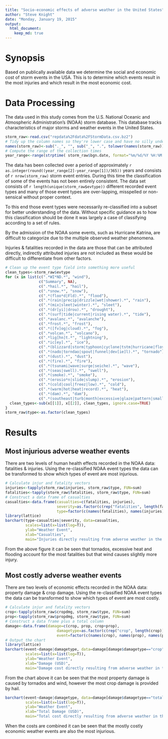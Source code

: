 ```yaml
---
title: "Socio-economic effects of adverse weather in the United States"
author: "Steve Knight"
date: "Monday, January 19, 2015"
output: 
  html_document:
    keep_md: true
---
```


# Synopsis

Based on publically available data we determine the social and economic cost of storm events in the USA.   This is to determine which events result in the most injuries and which result in the most economic cost.

# Data Processing

The data used in this study comes from the U.S. National Oceanic and Atmospheric Administration's (NOAA) storm database. This database tracks characteristics of major storms and weather events in the United States.

```r
storm_raw<-read.csv("repdata%2Fdata%2FStormData.csv.bz2")
# Tidy up the column names so they're lower case and have no silly underscores
names(storm_raw)<-sub("._", "", sub("_", ".", tolower(names(storm_raw))))
# Compute the range of the collection times
year_range<-range(strptime( storm_raw$bgn.date, format="%m/%d/%Y %H:%M:%S"))
```
The data has been collected over a period of approximately `r as.integer(round((year_range[2]-year_range[1])/365))` years and consists of `r nrow(storm_raw)` storm event entries.   During this time the classification of some of the events has not been entirely consistent.   The data set consists of `r length(unique(storm_raw$evtype))` different recorded event types and many of those event types are over-lapping, misspelled or non-sensical without proper context.    

To this end those event types were necessarily re-classified into a subset for better understanding of the data.   Without specific guidance as to how this classification should be done it was largely a case of classifying according to a set of rules.

By the admission of the NOAA some events, such as Hurricane Katrina, are difficult to categorize due to the multiple observed weather phenomena.  

Injuries & fatalities recorded in the data are those that can be attributed directly, indirectly attributed injuries are not included as these would be difficult to differentiate from other factors.


```r
# Clean up the event type field into something more useful
clean_types<-storm_raw$evtype
for (x in list(c(".*WI*ND.*", "wind"), 
               c("Summary", NA), 
               c(".*hail.*", "hail"),
               c(".*snow.*", "snow"),
               c(".*(floo*d|Fld).*", "flood"),
               c(".*(rain|precip|drizzle|wet|shower).*", "rain"),
               c(".*(mix|sleet|winter).*", "sleet"),
               c(".*(dr[yi]|drou).*", "drought"),
               c(".*(surf|tide|current|rising water).*", "tide"),
               c(".*avalanc.*", "avalanche"),
               c(".*frost.*", "frost"),
               c(".*([fv]og|cloud).*", "fog"),
               c(".*volcan.*", "volcano"),
               c(".*lig[hn]t.*", "lightning"),
               c(".*ic[ey].*", "ice"),
               c(".*(blizzard|storm|typhoon|cyclone|tstm|hurricane|floyd|burst|depress).*", "storm"),
               c(".*(nado|torndao|spout|funnel|dev[ie]l).*", "tornado"),
               c(".*(dust).*", "dust"),
               c(".*(fire).*", "fire"),
               c(".*(tsunami|wave|surge|seiche).*", "wave"),
               c(".*(seas|swell).*", "swell"),
               c(".*(smoke).*", "smoke"),
               c(".*(erosio*n|slide|slump).*", "erosion"),
               c(".*(cold|cool|freez|low).*", "cold"),
               c(".*(warm|hot|heat|record).*", "heat"),
               c(".*(dam).*", "dam"),
               c(".*(southeast|turb|month|excessive|glaze|pattern|small stream|weather|hyper|flag|apache|none|other|urban|high|drown|marine|\\?).*", "other"))) {
  clean_types<-sub(x[[1]], x[[2]], clean_types, ignore.case=TRUE)
}
storm_raw$type<-as.factor(clean_types)
```
# Results

## Most injurious adverse weather events

There are two levels of human health effects recorded in the NOAA data: fatalities & injuries.   Using the re-classified NOAA event types the data can be transformed to show which types of event are most injurious.

```r
# Calculate injur and fatality vectors
injuries<-tapply(storm_raw$injuries, storm_raw$type, FUN=sum)
fatalities<-tapply(storm_raw$fatalities, storm_raw$type, FUN=sum)
# Construct a data frame of casualties
casualties<-data.frame(casualties=c(fatalities, injuries), 
                       severity=as.factor(c(rep("fatalities", length(fatalities)), rep("injuries", length(injuries)))), 
                       type=factor(c(names(fatalities), names(injuries)), levels=names(sort(fatalities))))
library(lattice)
barchart(type~casualties|severity, data=casualties, 
         scales=list(x=list(log=T)), 
         ylab="Weather Event", 
         xlab="Casualties",
         main="Injuries directly resulting from adverse weather in the US")
```

From the above figure it can be seen that tornados, excessive heat and flooding account for the most fatalities but that wind causes slightly more injury.

## Most costly adverse weather events

There are two levels of economic effects recorded in the NOAA data: property damage & crop damage.   Using the re-classified NOAA event types the data can be transformed to show which types of event are most costly.


```r
# Calculate injur and fatality vectors
crop<-tapply(storm_raw$cropdmg, storm_raw$type, FUN=sum)
prop<-tapply(storm_raw$propdmg, storm_raw$type, FUN=sum)
# Construct a data frame plus a total column
damage<-data.frame(damage=c(crop, prop, crop+prop), 
                       damagetype=as.factor(c(rep("crop", length(crop)), rep("property", length(prop)), rep("total", length(prop)))), 
                       event=factor(c(names(crop), names(prop), names(prop)), levels=names(sort(crop+prop))))
# Output the chart
library(lattice)
barchart(event~damage|damagetype, data=damage[damage$damagetype=="crop"|damage$damagetype=="property",], 
         scales=list(x=list(log=T)), 
         ylab="Weather Event", 
         xlab="Damage (USD)",
         main="Damage cost directly resulting from adverse weather in the US")
```

From the chart above it can be seen that the most property damage is caused by tornados and wind, however the most crop damage is provided by hail.

```r
barchart(event~damage|damagetype, data=damage[damage$damagetype=="total",], 
         scales=list(x=list(log=T)), 
         ylab="Weather Event", 
         xlab="Total Damage (USD)",
         main="Total cost directly resulting from adverse weather in the US")
```

When the costs are combined it can be seen that the mostly costly economic weather events are also the most injurious.
